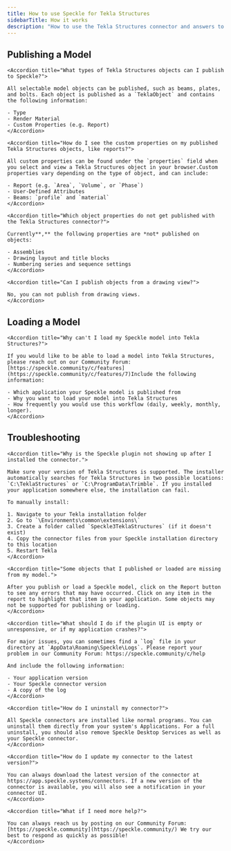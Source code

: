 ```yaml
---
title: How to use Speckle for Tekla Structures
sidebarTitle: How it works
description: "How to use the Tekla Structures connector and answers to frequently asked questions"
---
```


## Publishing a Model

<AccordionGroup>

    <Accordion title="What types of Tekla Structures objects can I publish to Speckle?">
    
    All selectable model objects can be published, such as beams, plates, and bolts. Each object is published as a `TeklaObject` and contains the following information:
    
    - Type
    - Render Material
    - Custom Properties (e.g. Report)
    </Accordion>

    <Accordion title="How do I see the custom properties on my published Tekla Structures objects, like reports?">
    
    All custom properties can be found under the `properties` field when you select and view a Tekla Structures object in your browser.Custom properties vary depending on the type of object, and can include:
    
    - Report (e.g. `Area`, `Volume`, or `Phase`)
    - User-Defined Attributes
    - Beams: `profile` and `material`
    </Accordion>

    <Accordion title="Which object properties do not get published with the Tekla Structures connector?">
    
    Currently**,** the following properties are *not* published on objects:
    
    - Assemblies
    - Drawing layout and title blocks
    - Numbering series and sequence settings
    </Accordion>

    <Accordion title="Can I publish objects from a drawing view?">
    
    No, you can not publish from drawing views.
    </Accordion>

</AccordionGroup>

## Loading a Model

<AccordionGroup>

    <Accordion title="Why can't I load my Speckle model into Tekla Structures?">
    
    If you would like to be able to load a model into Tekla Structures, please reach out on our Community Forum: [https://speckle.community/c/features](https://speckle.community/c/features/7)Include the following information:
    
    - Which application your Speckle model is published from
    - Why you want to load your model into Tekla Structures
    - How frequently you would use this workflow (daily, weekly, monthly, longer).
    </Accordion>

</AccordionGroup>

## Troubleshooting

<AccordionGroup>

    <Accordion title="Why is the Speckle plugin not showing up after I installed the connector.">
    
    Make sure your version of Tekla Structures is supported. The installer automatically searches for Tekla Structures in two possible locations: `C:\TeklaStructures` or `C:\ProgramData\Trimble`. If you installed your application somewhere else, the installation can fail.
    
    To manually install:
    
    1. Navigate to your Tekla installation folder
    2. Go to `\Environments\common\extensions\`
    3. Create a folder called `Speckle3TeklaStructures` (if it doesn't exist)
    4. Copy the connector files from your Speckle installation directory to this location
    5. Restart Tekla
    </Accordion>

    <Accordion title="Some objects that I published or loaded are missing from my model.">
    
    After you publish or load a Speckle model, click on the Report button to see any errors that may have occurred. Click on any item in the report to highlight that item in your application. Some objects may not be supported for publishing or loading.
    </Accordion>

    <Accordion title="What should I do if the plugin UI is empty or unresponsive, or if my application crashes?">
    
    For major issues, you can sometimes find a `log` file in your directory at `AppData\Roaming\Speckle\Logs`. Please report your problem in our Community Forum: https://speckle.community/c/help
    
    And include the following information:
    
    - Your application version
    - Your Speckle connector version
    - A copy of the log
    </Accordion>

    <Accordion title="How do I uninstall my connector?">
    
    All Speckle connectors are installed like normal programs. You can uninstall them directly from your system's Applications. For a full uninstall, you should also remove Speckle Desktop Services as well as your Speckle connector.
    </Accordion>

    <Accordion title="How do I update my connector to the latest version?">
    
    You can always download the latest version of the connector at https://app.speckle.systems/connectors. If a new version of the connector is available, you will also see a notification in your connector UI.
    </Accordion>

    <Accordion title="What if I need more help?">
    
    You can always reach us by posting on our Community Forum: [https://speckle.community](https://speckle.community/) We try our best to respond as quickly as possible!
    </Accordion>

</AccordionGroup>